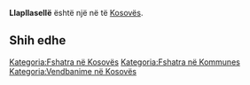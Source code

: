 {{Fshat në 
 | Emri                = Llapllasellë
 | EmriAlt                = 
 | NAME_SHORT_FORM=      
 | NAME_GENERIC=      
 | NAME_SORT_NAME_RO=      LLAPLLASELLE
 | FULL_NAME_RO = Llapllasellë
 | FULL_NAME_ND_RO=Llapllaselle
 | SORT_NAME_RG=LLAPLLASELLE
 | FULL_NAME_RG=Llapllasellë
 | FULL_NAME_ND_RG=Llapllaselle
 | SRP_NAME_SHORT_FORM=      
 | SRP_NAME_GENERIC=      
 | SRP_NAME_SORT_NAME_RO=      
 | SRP_FULL_NAME_RO = 
 | SRP_FULL_NAME_ND_RO=
 | SRP_SORT_NAME_RG=
 | SRP_FULL_NAME_RG=
 | SRP_FULL_NAME_ND_RG=
 | Emri (Rasa dhanore) = 
 | Figura              = 
 | Shteti              = Kosovo
 | Komuna              = 
 | Kodi postar         = 
 | Sipërfaqja          = 

 | Popullsia           = 

 | Regj. i popullsisë  = 
 | Dend. e popullsisë  = 
 | Faqja zyrtare       = 
 <!--- Koordinatat ----> 
 | Gjerësia            = 42.596667
 | Gjatësia            = 21.140833
 | Lartësia            = 
}}
'''Llapllasellë''' është një [[]] në [[]] të [[Kosovës]].

<!-- == Gjeografia == -->
<!-- == Historia == -->
<!-- == Demografia == -->
== Shih edhe ==
{{Komuna }}
{{Kosovo-Administrata-Cung}}

[[Kategoria:Fshatra në Kosovës]]
[[Kategoria:Fshatra në Kommunes ]]
[[Kategoria:Vendbanime në Kosovës]]